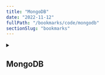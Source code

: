 ```yaml
---
title: "MongoDB"
date: "2022-11-12"
fullPath: "/bookmarks/code/mongodb"
sectionSlug: "bookmarks"
---
```


<details>
<summary>

## MongoDB

</summary>

<p>

- [How to resolve SocketException: Address already in use MongoDB | by Balasubramani M | Medium](https://medium.com/@balasubramanim/how-to-resolve-socketexception-address-already-in-use-mongodb-75fa8ea4a2a6)
- [Quick Cheat Sheet for Mongo DB Shell commands.](https://gist.github.com/michaeltreat/d3bdc989b54cff969df86484e091fd0c)
- [mongo Shell Quick Reference — MongoDB Manual](https://docs.mongodb.com/manual/reference/mongo-shell/)
- [Setting Up Multiple Instances of MongoDB on OSX](https://adamdelong.com/setting-up-multiple-instances-of-mongodb-on-osx/)
- [MongoDB Cheat Sheet](https://developer.mongodb.com/quickstart/cheat-sheet/)
- [MongoDB Commands Cheat Sheet for Beginners - DZone Database](https://dzone.com/articles/mongodb-commands-cheat-sheet-for-beginners)
- [MongoDB Cheat Sheet](https://gist.github.com/bradtraversy/f407d642bdc3b31681bc7e56d95485b6)
- [How To Fix Failed To Unlink Socket File Error When Start Mongo DB On MacOS](https://www.dev2qa.com/how-to-fix-failed-to-unlink-socket-file-error-when-start-mongo-db-on-macos/)

</p>
</details>
